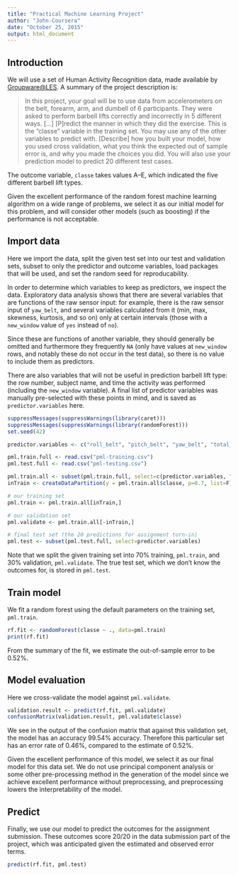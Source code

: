 ---
title: "Practical Machine Learning Project"
author: "John-Coursera"
date: "October 25, 2015"
output: html_document
---

<!--
- create a report describing how you built your model
- how you used cross validation
- what you think the expected out of sample error is
- why you made the choices you did
- use your prediction model to predict 20 different test cases. 
-->

## Introduction

We will use a set of Human Activity Recognition data, made available by [Groupware@LES](http://groupware.les.inf.puc-rio.br/har).  A summary of the project description is:

> In this project, your goal will be to use data from accelerometers on the belt, forearm, arm, and dumbell of 6 participants. They were asked to perform barbell lifts correctly and incorrectly in 5 different ways. [...] [P]redict the manner in which they did the exercise. This is the "classe" variable in the training set. You may use any of the other variables to predict with. [Describe] how you built your model, how you used cross validation, what you think the expected out of sample error is, and why you made the choices you did. You will also use your prediction model to predict 20 different test cases. 

The outcome variable, `classe` takes values A--E, which indicated the five different barbell lift types.

Given the excellent performance of the random forest machine learning algorithm on a wide range of problems, we select it as our initial model for this problem, and will consider other models (such as boosting) if the performance is not acceptable.

## Import data

Here we import the data, split the given test set into our test and validation sets, subset to only the predictor and outcome variables, load packages that will be used, and set the random seed for reproducability.

In order to determine which variables to keep as predictors, we inspect the data.  Exploratory data analysis shows that there are several variables that are functions of the raw sensor input: for example, there is the raw sensor input of `yaw_belt`, and several variables calculated from it (min, max, skewness, kurtosis, and so on) only at certain intervals (those with a `new_window` value of `yes` instead of `no`).  

Since these are functions of another variable, they should generally be omitted and furthermore they frequently `NA` (only have values at `new_window` rows, and notably these do not occur in the test data), so there is no value to include them as predictors.  

There are also variables that will not be useful in prediction barbell lift type: the row number, subject name, and time the activity was performed (including the `new_window` variable).  A final list of predictor variables was manually pre-selected with these points in mind, and is saved as `predictor.variables` here.

```{r, echo=TRUE} 
suppressMessages(suppressWarnings(library(caret)))
suppressMessages(suppressWarnings(library(randomForest)))
set.seed(42)

predictor.variables <- c("roll_belt", "pitch_belt", "yaw_belt", "total_accel_belt", "gyros_belt_x", "gyros_belt_y", "gyros_belt_z", "accel_belt_x", "accel_belt_y", "accel_belt_z", "magnet_belt_x", "magnet_belt_y", "magnet_belt_z", "roll_arm", "pitch_arm", "yaw_arm", "total_accel_arm", "gyros_arm_x", "gyros_arm_y", "gyros_arm_z", "accel_arm_x", "accel_arm_y", "accel_arm_z", "magnet_arm_x", "magnet_arm_y", "magnet_arm_z", "roll_dumbbell", "pitch_dumbbell", "yaw_dumbbell", "gyros_dumbbell_x", "gyros_dumbbell_y", "gyros_dumbbell_z", "accel_dumbbell_x", "accel_dumbbell_y", "accel_dumbbell_z", "magnet_dumbbell_x", "magnet_dumbbell_y", "magnet_dumbbell_z", "roll_forearm", "pitch_forearm", "yaw_forearm", "gyros_forearm_x", "gyros_forearm_y", "gyros_forearm_z", "accel_forearm_x", "accel_forearm_y", "accel_forearm_z", "magnet_forearm_x", "magnet_forearm_y", "magnet_forearm_z")

pml.train.full <- read.csv("pml-training.csv")
pml.test.full <- read.csv("pml-testing.csv")

pml.train.all <- subset(pml.train.full, select=c(predictor.variables, "classe"))
inTrain <- createDataPartition(y = pml.train.all$classe, p=0.7, list=F)

# our training set
pml.train <- pml.train.all[inTrain,] 

# our validation set
pml.validate <- pml.train.all[-inTrain,]

# final test set (the 20 predictions for assignment turn-in)
pml.test <- subset(pml.test.full, select=predictor.variables)
```

Note that we split the given training set into 70% training, `pml.train`, and 30% validation, `pml.validate`.  The true test set, which we don't know the outcomes for, is stored in `pml.test`.

## Train model

We fit a random forest using the default parameters on the training set, `pml.train`.

```{r, echo=TRUE}
rf.fit <- randomForest(classe ~ ., data=pml.train)
print(rf.fit)
```

From the summary of the fit, we estimate the out-of-sample error to be 0.52%.

## Model evaluation

Here we cross-validate the model against `pml.validate`.

```{r, echo=TRUE}
validation.result <- predict(rf.fit, pml.validate)
confusionMatrix(validation.result, pml.validate$classe)
```

We see in the output of the confusion matrix that against this validation set, the model has an accuracy 99.54% accuracy.  Therefore this particular set has an error rate of 0.46%, compared to the estimate of 0.52%.

Given the excellent performance of this model, we select it as our final model for this data set.  We do not use principal component analysis or some other pre-processing method in the generation of the model since we achieve excellent performance without preprocessing, and preprocessing lowers the interpretability of the model.

## Predict

Finally, we use our model to predict the outcomes for the assignment submission.  These outcomes score 20/20 in the data submission part of the project, which was anticipated given the estimated and observed error terms.

```{r, echo=TRUE}
predict(rf.fit, pml.test)
```

